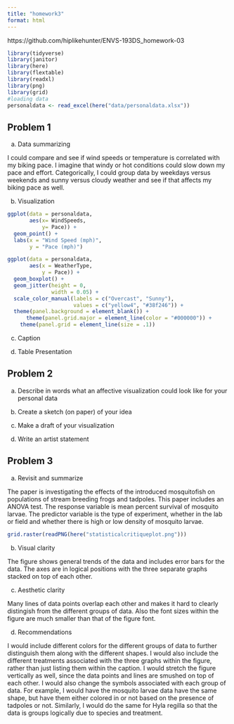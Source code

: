 ```yaml
---
title: "homework3"
format: html
---
```


https://github.com/hiplikehunter/ENVS-193DS_homework-03

```r
library(tidyverse)
library(janitor)
library(here)
library(flextable)
library(readxl)
library(png)
library(grid)
#loading data
personaldata <- read_excel(here("data/personaldata.xlsx"))
```

## Problem 1

a. Data summarizing

I could compare and see if wind speeds or temperature is correlated with my biking pace. I imagine that windy or hot conditions could slow down my pace and effort. Categorically, I could group data by weekdays versus weekends and sunny versus cloudy weather and see if that affects my biking pace as well.

b. Visualization

```r

ggplot(data = personaldata,
       aes(x= WindSpeeds,
           y= Pace)) +
  geom_point() +
  labs(x = "Wind Speed (mph)",
       y = "Pace (mph)")

ggplot(data = personaldata,
       aes(x = WeatherType,
           y = Pace)) +
  geom_boxplot() +
  geom_jitter(height = 0,
              width = 0.05) +
  scale_color_manual(labels = c("Overcast", "Sunny"),
                     values = c("yellow4", "#38f246")) +
  theme(panel.background = element_blank()) +
      theme(panel.grid.major = element_line(color = "#000000")) +
    theme(panel.grid = element_line(size = .1))

```

c. Caption


d. Table Presentation



## Problem 2

a. Describe in words what an affective visualization could look like for your personal data


b. Create a sketch (on paper) of your idea


c. Make a draft of your visualization


d. Write an artist statement




## Problem 3

a. Revisit and summarize

The paper is investigating the effects of the introduced mosquitofish on populations of stream breeding frogs and tadpoles. This paper includes an ANOVA test. The response variable is mean percent survival of mosquito larvae. The predictor variable is the type of experiment, whether in the lab or field and whether there is high or low density of mosquito larvae.

```r
grid.raster(readPNG(here("statisticalcritiqueplot.png")))
```


b. Visual clarity

The figure shows general trends of the data and includes error bars for the data. The axes are in logical positions with the three separate graphs stacked on top of each other.


c. Aesthetic clarity

Many lines of data points overlap each other and makes it hard to clearly distingish from the different groups of data. Also the font sizes within the figure are much smaller than that of the figure font.


d. Recommendations

I would include different colors for the different groups of data to further distinguish them along with the different shapes. I would also include the different treatments associated with the three graphs within the figure, rather than just listing them within the caption. I would stretch the figure vertically as well, since the data points and lines are smushed on top of each other. I would also change the symbols associated with each group of data. For example, I would have the mosquito larvae data have the same shape, but have them either colored in or not based on the presence of tadpoles or not. Similarly, I would do the same for Hyla regilla so that the data is groups logically due to species and treatment.

